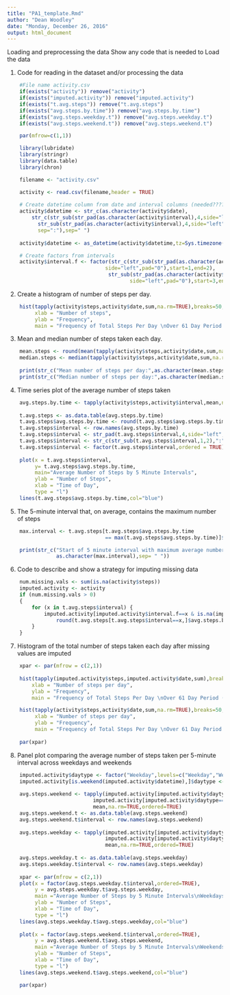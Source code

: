 ```yaml
---
title: "PA1_template.Rmd"
author: "Dean Woodley"
date: "Monday, December 26, 2016"
output: html_document
---
```

Loading and preprocessing the data
Show any code that is needed to Load the data

1. Code for reading in the dataset and/or processing the data
```r
    #File name activity.csv
    if(exists("activity")) remove("activity")
    if(exists("imputed.activity")) remove("imputed.activity")
    if(exists("t.avg.steps")) remove("t.avg.steps")
    if(exists("avg.steps.by.time")) remove("avg.steps.by.time")
    if(exists("avg.steps.weekday.t")) remove("avg.steps.weekday.t")
    if(exists("avg.steps.weekend.t")) remove("avg.steps.weekend.t")

    par(mfrow=c(1,1))
```

```r
    library(lubridate)
    library(stringr)
    library(data.table)
    library(chron)

    filename <- "activity.csv"

    activity <- read.csv(filename,header = TRUE)
    
    # Create datetime column from date and interval columns (needed????)
    activity$datetime <- str_c(as.character(activity$date),
        str_c(str_sub(str_pad(as.character(activity$interval),4,side="left",pad="0"),start=1,end=2),
          str_sub(str_pad(as.character(activity$interval),4,side="left",pad="0"),start=3,end=4),"00",
          sep=":"),sep=" ")
    
    activity$datetime <- as_datetime(activity$datetime,tz=Sys.timezone())

    # Create factors from intervals
    activity$interval.f <- factor(str_c(str_sub(str_pad(as.character(activity$interval),4,
                                side="left",pad="0"),start=1,end=2),
                                 str_sub(str_pad(as.character(activity$interval),4,
                                        side="left",pad="0"),start=3,end=4),sep=":"),ordered=TRUE)
```
2. Create a histogram of number of steps per day.
```r
    hist(tapply(activity$steps,activity$date,sum,na.rm=TRUE),breaks=50,
         xlab = "Number of steps",
         ylab = "Frequency",
         main = "Frequency of Total Steps Per Day \nOver 61 Day Period (Raw Data)")
```

3.  Mean and median number of steps taken each day.
```r
    mean.steps <- round(mean(tapply(activity$steps,activity$date,sum,na.rm=TRUE)))
    median.steps <- median(tapply(activity$steps,activity$date,sum,na.rm=TRUE))
    
    print(str_c("Mean number of steps per day:",as.character(mean.steps),sep= " "))
    print(str_c("Median number of steps per day:",as.character(median.steps),sep= " "))

```

4.  Time series plot of the average number of steps taken
```r
    avg.steps.by.time <- tapply(activity$steps,activity$interval,mean,na.rm=TRUE,ordered=TRUE)
    
    t.avg.steps <- as.data.table(avg.steps.by.time)
    t.avg.steps$avg.steps.by.time <- round(t.avg.steps$avg.steps.by.time)
    t.avg.steps$interval <- row.names(avg.steps.by.time)
    t.avg.steps$interval <- str_pad(t.avg.steps$interval,4,side="left",pad="0")
    t.avg.steps$interval <- str_c(str_sub(t.avg.steps$interval,1,2),":",str_sub(t.avg.steps$interval,3,4))
    t.avg.steps$interval <- factor(t.avg.steps$interval,ordered = TRUE)
    
    plot(x = t.avg.steps$interval,
         y= t.avg.steps$avg.steps.by.time,
         main="Average Number of Steps by 5 Minute Intervals",
         ylab = "Number of Steps",
         xlab = "Time of Day",
         type = "l")
    lines(t.avg.steps$avg.steps.by.time,col="blue")    
```
   
   
5.  The 5-minute interval that, on average, contains the maximum number of steps
```r
    max.interval <- t.avg.steps[t.avg.steps$avg.steps.by.time 
                                == max(t.avg.steps$avg.steps.by.time)]$interval

    print(str_c("Start of 5 minute interval with maximum average number of steps:",
                as.character(max.interval),sep= " "))
```


6.  Code to describe and show a strategy for imputing missing data
```r
    
    num.missing.vals <- sum(is.na(activity$steps))
    imputed.activity <- activity
    if (num.missing.vals > 0)
    {
        for (x in t.avg.steps$interval) {
            imputed.activity[imputed.activity$interval.f==x & is.na(imputed.activity$steps),]$steps <- 
                round(t.avg.steps[t.avg.steps$interval==x,]$avg.steps.by.time)
        }
    }

```
7.  Histogram of the total number of steps taken each day after missing values are imputed
```r
    xpar <- par(mfrow = c(2,1))
    
    hist(tapply(imputed.activity$steps,imputed.activity$date,sum),breaks=50,
        xlab = "Number of steps per day",
        ylab = "Frequency",
        main = "Frequency of Total Steps Per Day \nOver 61 Day Period (Imputed Data)")

    hist(tapply(activity$steps,activity$date,sum,na.rm=TRUE),breaks=50,
         xlab = "Number of steps per day",
         ylab = "Frequency",
         main = "Frequency of Total Steps Per Day \nOver 61 Day Period (Raw Data)")
    
    par(xpar)
```
8.  Panel plot comparing the average number of steps taken per 5-minute interval across weekdays and weekends
```r
    imputed.activity$daytype <- factor("Weekday",levels=c("Weekday","Weekend"))
    imputed.activity[is.weekend(imputed.activity$datetime),]$daytype <- factor("Weekend")
    
    avg.steps.weekend <- tapply(imputed.activity[imputed.activity$daytype=="Weekend",]$steps,
                            imputed.activity[imputed.activity$daytype=="Weekend",]$interval.f,
                            mean,na.rm=TRUE,ordered=TRUE)
    avg.steps.weekend.t <- as.data.table(avg.steps.weekend)
    avg.steps.weekend.t$interval <- row.names(avg.steps.weekend)
    
    avg.steps.weekday <- tapply(imputed.activity[imputed.activity$daytype=="Weekday",]$steps,
                                imputed.activity[imputed.activity$daytype=="Weekday",]$interval.f,
                                mean,na.rm=TRUE,ordered=TRUE)
    
    avg.steps.weekday.t <- as.data.table(avg.steps.weekday)
    avg.steps.weekday.t$interval <- row.names(avg.steps.weekday)
 
    xpar <- par(mfrow = c(2,1))
    plot(x = factor(avg.steps.weekday.t$interval,ordered=TRUE),
         y = avg.steps.weekday.t$avg.steps.weekday,
         main ="Average Number of Steps by 5 Minute Intervals\nWeekdays",
         ylab = "Number of Steps",
         xlab = "Time of Day",
         type = "l")
    lines(avg.steps.weekday.t$avg.steps.weekday,col="blue")    
    
    plot(x = factor(avg.steps.weekend.t$interval,ordered=TRUE),
         y = avg.steps.weekend.t$avg.steps.weekend,
         main ="Average Number of Steps by 5 Minute Intervals\nWeekends",
         ylab = "Number of Steps",
         xlab = "Time of Day",
         type = "l")
    lines(avg.steps.weekend.t$avg.steps.weekend,col="blue") 

    par(xpar)
```



